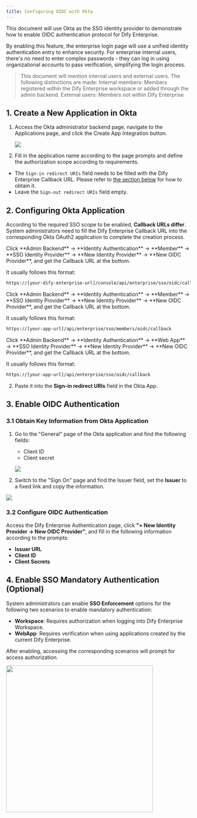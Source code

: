 ```yaml
---
title: Configuring OIDC with Okta
---
```


This document will use Okta as the SSO identity provider to demonstrate how to enable OIDC authentication protocol for Dify Enterprise.

By enabling this feature, the enterprise login page will use a unified identity authentication entry to enhance security. For enterprise internal users, there's no need to enter complex passwords - they can log in using organizational accounts to pass verification, simplifying the login process.

> This document will mention internal users and external users. The following distinctions are made:
> Internal members: Members registered within the Dify Enterprise workspace or added through the admin backend.
> External users: Members not within Dify Enterprise

## 1. Create a New Application in Okta

1. Access the Okta administrator backend page, navigate to the Applications page, and click the Create App Integration button.

   ![](https://assets-docs.dify.ai/2025/05/eac08a1d4b7aa615d1108081b5e99731.png)

2. Fill in the application name according to the page prompts and define the authorization scope according to requirements.

- The `Sign-in redirect URIs` field needs to be filled with the Dify Enterprise Callback URL. Please refer to [the section below](#2-configuring-okta-application) for how to obtain it.
- Leave the `Sign-out redirect URIs` field empty.

## 2. Configuring Okta Application

According to the required SSO scope to be enabled, **Callback URLs differ**. System administrators need to fill the Dify Enterprise Callback URL into the corresponding Okta OAuth2 application to complete the creation process.

<Tabs>
  <Tab title="Workspace">
  Click **Admin Backend** → **Identity Authentication** → **Member** → **SSO Identity Provider** → **New Identity Provider** → **New OIDC Provider**, and get the Callback URL at the bottom.

  It usually follows this format:

   ```bash
   https://[your-dify-enterprise-url]/console/api/enterprise/sso/oidc/callback
   ```
  </Tab>
  <Tab title="WebApp Members (For Internal Users)">
  Click **Admin Backend** → **Identity Authentication** → **Member** → **SSO Identity Provider** → **New Identity Provider** → **New OIDC Provider**, and get the Callback URL at the bottom.

  It usually follows this format:

   ```bash
   https://[your-app-url]/api/enterprise/sso/members/oidc/callback
   ```
  </Tab>
  <Tab title="WebApp External Users (For External Users)">
  Click **Admin Backend** → **Identity Authentication** → **Web App** → **SSO Identity Provider** → **New Identity Provider** → **New OIDC Provider**, and get the Callback URL at the bottom.

   It usually follows this format:

   ```bash
   https://[your-app-url]/api/enterprise/sso/oidc/callback
   ```
  </Tab>
</Tabs>

2. Paste it into the **Sign-in redirect URIs** field in the Okta App.

## 3. Enable OIDC Authentication

### 3.1 Obtain Key Information from Okta Application

1. Go to the "General" page of the Okta application and find the following fields:
   * Client ID
   * Client secret

   ![](https://assets-docs.dify.ai/2025/05/eac08a1d4b7aa615d1108081b5e99731.png)

2. Switch to the "Sign On" page and find the Issuer field, set the **Issuer** to a fixed link and copy the information.

  ![](https://assets-docs.dify.ai/2025/02/0cf3c5b1c3b662e48d65827ae3b34ca4.png)

### 3.2 Configure OIDC Authentication

Access the Dify Enterprise Authentication page, click **"+ New Identity Provider → New OIDC Provider"**, and fill in the following information according to the prompts:

- **Issuer URL**
- **Client ID**
- **Client Secrets**

## 4. Enable SSO Mandatory Authentication (Optional)

System administrators can enable **SSO Enforcement** options for the following two scenarios to enable mandatory authentication:

- **Workspace**: Requires authorization when logging into Dify Enterprise Workspace.
- **WebApp**: Requires verification when using applications created by the current Dify Enterprise.

After enabling, accessing the corresponding scenarios will prompt for access authorization.

<img src="https://assets-docs.dify.ai/2025/02/87bf868d0058723607311265a57888c5.png" width="400" />
